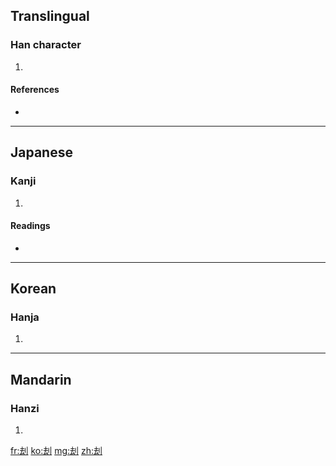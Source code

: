{{also|劫}}
==Translingual==

===Han character===
{{Han char|rn=18|rad=刀|as=05|sn=7|four=|canj=土戈中弓 (GILN)}}

# {{defn|Han|sort=刀05}}

====References====
* {{Han ref|kx=0138.140|dkj=01926|dj=0313.020|hdz=10328.040|uh=5226|ud=21030}}

----

==Japanese==

===Kanji===
{{ja-kanji|grade=|rs=刀05}}

# {{defn|Japanese|sort=刀05}}

====Readings====
* {{ja-readings|on=[[きょう]] (kyō), [[こう]] (kō)|kun=[[おいやかす]] (oiyakasu)}}

----

==Korean==

===Hanja===
{{ko-hanja|hangeul=겁|rv=geop|mr=kŏp}}

# {{defn|Korean|sort=刀05}}

----

==Mandarin==

===Hanzi===
{{cmn-hanzi|pin=[[jié]] ([[jie2]])|wg=chieh<sup>2</sup>}}

# {{defn|Mandarin|sort=刀05}}

[[fr:刦]]
[[ko:刦]]
[[mg:刦]]
[[zh:刦]]